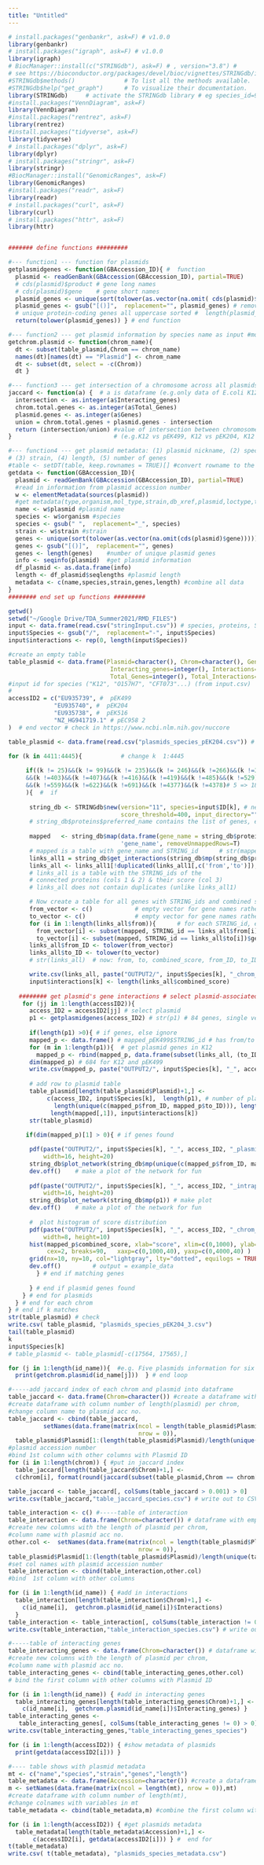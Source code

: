 ```yaml
---
title: "Untitled"
---
```


```r
# install.packages("genbankr", ask=F) # v1.0.0
library(genbankr)
# install.packages("igraph", ask=F) # v1.0.0
library(igraph)
# BiocManager::install(c("STRINGdb"), ask=F) # , version="3.8") #  
# see https://bioconductor.org/packages/devel/bioc/vignettes/STRINGdb/inst/doc/STRINGdb.pdf
#STRINGdb$methods()              # To list all the methods available.
#STRINGdb$help("get_graph")      # To visualize their documentation.
library(STRINGdb)     # activate the STRINGdb library # eg species_id=9606 is Homo sapiens 
#install.packages("VennDiagram", ask=F)
library(VennDiagram)
#install.packages("rentrez", ask=F)
library(rentrez)
#install.packages("tidyverse", ask=F)
library(tidyverse)
# install.packages("dplyr", ask=F)
library(dplyr)
# install.packages("stringr", ask=F)
library(stringr)
#BiocManager::install("GenomicRanges", ask=F)
library(GenomicRanges)
#install.packages("readr", ask=F)
library(readr)
# install.packages("curl", ask=F)
library(curl)
# install.packages("httr", ask=F)
library(httr)


####### define functions #########

#--- function1 --- function for plasmids 
getplasmidgenes <- function(GBAccession_ID){ #  function 
  plasmid <- readGenBank(GBAccession(GBAccession_ID), partial=TRUE)
  # cds(plasmid)$product # gene long names
  # cds(plasmid)$gene    # gene short names
  plasmid_genes <- unique(sort(tolower(as.vector(na.omit( cds(plasmid)$gene))))) 
  plasmid_genes <- gsub("[()]",  replacement="", plasmid_genes) # remove ( + )
  # unique protein-coding genes all uppercase sorted #  length(plasmid_genes)
  return(tolower(plasmid_genes)) } # end function 

#--- function2 --- get plasmid information by species name as input #modified
getchrom.plasmid <- function(chrom_name){ 
  dt <- subset(table_plasmid,Chrom == chrom_name)
  names(dt)[names(dt) == "Plasmid"] <- chrom_name
  dt <- subset(dt, select = -c(Chrom))
  dt } 

#--- function3 --- get intersection of a chromosome across all plasmids 
jaccard <- function(a) {  # a is dataframe (e.g.only data of E.coli K12)
  intersection <- as.integer(a$Interacting_genes)
  chrom.total.genes <- as.integer(a$Total_Genes)
  plasmid.genes <- as.integer(a$Genes)
  union = chrom.total.genes + plasmid.genes - intersection
  return (intersection/union) #value of intersection between chromosome and plasmids 
}                             # (e.g.K12 vs pEK499, K12 vs pEK204, K12 vs pEK516)

#--- function4 --- get plasmid metadata: (1) plasmid nickname, (2) species,
# (3) strain, (4) length, (5) number of genes
#table <- setDT(table, keep.rownames = TRUE)[] #convert rowname to the first column
getdata <- function(GBAccession_ID){
  plasmid <- readGenBank(GBAccession(GBAccession_ID), partial=TRUE)
  #read in information from plasmid accession number
  w <- elementMetadata(sources(plasmid))
  #get metadata(type,organism,mol_type,strain,db_xref,plasmid,loctype,temp_grouping_id)
  name <- w$plasmid #plasmid name
  species <- w$organism #species
  species <- gsub(" ",  replacement="_", species)
  strain <- w$strain #strain
  genes <- unique(sort(tolower(as.vector(na.omit(cds(plasmid)$gene))))) #remove redundant genes
  genes <- gsub("[()]",  replacement="", genes) 
  genes <- length(genes)    #number of unique plasmid genes
  info <- seqinfo(plasmid)  #get plasmid information
  df_plasmid <- as.data.frame(info)
  length <- df_plasmid$seqlengths #plasmid length
  metadata <- c(name,species,strain,genes,length) #combine all data
}
######## end set up functions #########

getwd()
setwd("~/Google Drive/TDA_Summer2021/RMD_FILES")
input <- data.frame(read.csv("stringInput.csv")) # species, proteins, String_ID
input$Species <- gsub("/",  replacement="-", input$Species)
input$interactions <- rep(0, length(input$Species))

#create an empty table
table_plasmid <- data.frame(Plasmid=character(), Chrom=character(), Genes=integer(), 
                             Interacting_genes=integer(), Interactions=integer(),
                             Total_Genes=integer(), Total_Interactions=integer())
#input id for species ("K12", "O157H7", "CFT073"...) (from input.csv)
#
accessID2 = c("EU935739", #  pEK499
             "EU935740", #  pEK204
             "EU935738", #  pEK516
             "NZ_HG941719.1" # pEC958 2
)  # end vector # check in https://www.ncbi.nlm.nih.gov/nuccore

table_plasmid <- data.frame(read.csv("plasmids_species_pEK204.csv")) # read in

for (k in 4411:4445){           # change k  1:4445
      
     if((k != 25)&&(k != 99)&&(k != 235)&&(k != 246)&&(k !=266)&&(k !=345)&&(k !=349)&&(k !=376) # 6
     &&(k !=403)&&(k !=407)&&(k !=416)&&(k !=419)&&(k !=485)&&(k !=529)&&(k !=546) # 7
     &&(k !=559)&&(k !=622)&&(k !=691)&&(k !=4377)&&(k !=4378)# 5 => 18 not work
     ){  #  if
       
      string_db <- STRINGdb$new(version="11", species=input$ID[k], # new STRINGdb object
                                score_threshold=400, input_directory="")
      # string_db$proteins$preferred_name contains the list of genes, eg "DR97_1"
      
      mapped   <- string_db$map(data.frame(gene_name = string_db$proteins$preferred_name),
                                'gene_name', removeUnmappedRows=T) 
      # mapped is a table with gene_name and STRING_id      # str(mapped) } } 
      links_all1 = string_db$get_interactions(string_db$mp(string_db$proteins$preferred_name)) 
      links_all <- links_all1[!duplicated(links_all1[,c('from','to')]),]
      # links_all is a table with the STRING_ids of the 
      # connected proteins (cols 1 & 2) & their score (col 3)
      # links_all does not contain duplicates (unlike links_all1)

      # Now create a table for all genes with STRING_ids and combined score
      from_vector <- c()			# empty vector for gene names rather than STRING_ids
      to_vector <- c()				# empty vector for gene names rather than STRING_ids  
      for (i in 1:length(links_all$from)){		# for each STRING_id, extract the gene name
        from_vector[i] <- subset(mapped, STRING_id == links_all$from[i])$gene_name
        to_vector[i] <- subset(mapped, STRING_id == links_all$to[i])$gene_name }
      links_all$from_ID <- tolower(from_vector)
      links_all$to_ID <- tolower(to_vector) 
      # str(links_all)  # now: from, to, combined_score, from_ID, to_ID

      write.csv(links_all, paste("OUTPUT2/", input$Species[k], "_chrom_data.csv", sep=""))
      input$interactions[k] <- length(links_all$combined_score)
      
   ######## get plasmid's gene interactions # select plasmid-associated interactions
    for (jj in 1:length(accessID2)){
      access_ID2 = accessID2[jj] # select plasmid 
      p1 <- getplasmidgenes(access_ID2) # str(p1) # 84 genes, single vector of names
      
      if(length(p1) >0){ # if genes, else ignore
      mapped_p <- data.frame() # mapped_pEK499$STRING_id # has from/to data
      for (m in 1:length(p1)){	# get plasmid genes in K12
        mapped_p <- rbind(mapped_p, data.frame(subset(links_all, (to_ID==p1[m])|(from_ID==p1[m]))))}
      dim(mapped_p) # 684 for K12 and pEK499
      write.csv(mapped_p, paste("OUTPUT2/", input$Species[k], "_", access_ID2, ".csv", sep=""))
     
      # add row to plasmid table
      table_plasmid[length(table_plasmid$Plasmid)+1,] <-
           c(access_ID2, input$Species[k],  length(p1), # number of plasmid genes
             length(unique(c(mapped_p$from_ID, mapped_p$to_ID))), length(mapped_p$from),
            length(mapped[,1]), input$interactions[k])
      str(table_plasmid)
      
     if(dim(mapped_p)[1] > 0){ # if genes found

      pdf(paste("OUTPUT2/", input$Species[k], "_", access_ID2, "_plasmid-chrom_subnetwork.pdf", sep=""),
          width=16, height=20)
      string_db$plot_network(string_db$mp(unique(c(mapped_p$from_ID, mapped_p$to_ID)))) # make plot 
      dev.off()    # make a plot of the network for fun
      
      pdf(paste("OUTPUT2/", input$Species[k], "_", access_ID2, "_intraplasmid_subnetwork.pdf", sep=""),
          width=16, height=20)
      string_db$plot_network(string_db$mp(p1)) # make plot 
      dev.off()    # make a plot of the network for fun
      
      #  plot histogram of score distribution
      pdf(paste("OUTPUT2/", input$Species[k], "_", access_ID2, "_chrom_histogram.pdf",sep=""),
          width=8, height=10)
      hist(mapped_p$combined_score, xlab="score", xlim=c(0,1000), ylab="#pairs",
           cex=2, breaks=90,   xaxp=c(0,1000,40), yaxp=c(0,4000,40) )
      grid(nx=10, ny=10, col="lightgray", lty="dotted", equilogs = TRUE)
      dev.off()         # output = example_data 
        } # end if matching genes
      
      } # end if plasmid genes found
    } # end for plasmids
  } # end for each chrom
} # end if k matches
str(table_plasmid) # check
write.csv( table_plasmid, "plasmids_species_pEK204_3.csv")
tail(table_plasmid)
k
input$Species[k]
# table_plasmid <- table_plasmid[-c(17564, 17565),]

for (j in 1:length(id_name)){  #e.g. Five plasmids information for six species
  print(getchrom.plasmid(id_name[j]))  } # end loop

#-----add jaccard index of each chrom and plasmid into dataframe
table_jaccard <- data.frame(Chrom=character()) #create a dataframe with empty column
#create dataframe with column number of length(plasmid) per chrom,
#change column name to plasmid acc no.
table_jaccard <- cbind(table_jaccard, 
          setNames(data.frame(matrix(ncol = length(table_plasmid$Plasmid)/length(unique(table_plasmid$Chrom)), #total no. of plasmid per chrom 
                                     nrow = 0)), 
  table_plasmid$Plasmid[1:(length(table_plasmid$Plasmid)/length(unique(table_plasmid$Chrom)))]))
#plasmid accession number
#bind 1st column with other columns with Plasmid ID
for (i in 1:length(chrom)) { #put in jaccard index
  table_jaccard[length(table_jaccard$Chrom)+1,] <-
  c(chrom[i], format(round(jaccard(subset(table_plasmid,Chrom == chrom[i])),3), nsmall=3))}

table_jaccard <- table_jaccard[, colSums(table_jaccard > 0.001) > 0]
write.csv(table_jaccard,"table_jaccard_species.csv") # write out to CSV

table_interaction <- c() #-----table of interaction
table_interaction <- data.frame(Chrom=character()) # dataframe with empty column
#create new columns with the length of plasmid per chrom,
#column name with plasmid acc no.
other.col <-  setNames(data.frame(matrix(ncol = length(table_plasmid$Plasmid)/length(unique(table_plasmid$Chrom)), #total no. of plasmid per chrom 
                                     nrow = 0)), 
table_plasmid$Plasmid[1:(length(table_plasmid$Plasmid)/length(unique(table_plasmid$Chrom)))])
#set col names with plasmid accession number
table_interaction <- cbind(table_interaction,other.col)
#bind  1st column with other columns 

for (i in 1:length(id_name)) { #add in interactions
  table_interaction[length(table_interaction$Chrom)+1,] <-
    c(id_name[i],  getchrom.plasmid(id_name[i])$Interactions)
  }
table_interaction <- table_interaction[, colSums(table_interaction != 0) > 0]
write.csv(table_interaction,"table_interaction_species.csv") # write out to CSV

#-----table of interacting genes
table_interacting_genes <- data.frame(Chrom=character()) # dataframe with an empty column
#create new columns with the length of plasmid per chrom,
#column name with plasmid acc no.
table_interacting_genes <- cbind(table_interacting_genes,other.col) 
# bind the first column with other columns with Plasmid ID

for (i in 1:length(id_name)) { #add in interacting genes
  table_interacting_genes[length(table_interacting_genes$Chrom)+1,] <-
    c(id_name[i],  getchrom.plasmid(id_name[i])$Interacting_genes) }
table_interacting_genes <-
   table_interacting_genes[, colSums(table_interacting_genes != 0) > 0]
write.csv(table_interacting_genes,"table_interacting_genes_species")

for (i in 1:length(accessID2)) { #show metadata of plasmids
  print(getdata(accessID2[i])) }

#---- table shows with plasmid metadata 
mt <- c("name","species","strain","genes","length")
table_metadata <- data.frame(Accession=character()) #create a dataframe with an empty column
m <- setNames(data.frame(matrix(ncol = length(mt), nrow = 0)),mt)
#create dataframe with column number of length(mt),
#change colnames with variables in mt
table_metadata <- cbind(table_metadata,m) #combine the first column with other variables

for (i in 1:length(accessID2)) { #get plasmids metadata
  table_metadata[length(table_metadata$Accession)+1,] <-
       c(accessID2[i], getdata(accessID2[i])) } #  end for
t(table_metadata)
write.csv( t(table_metadata), "plasmids_species_metadata.csv")
```
